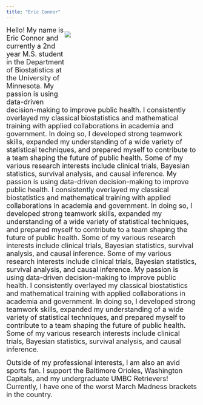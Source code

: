 ```yaml
---
title: "Eric Connor"
---
```


<div style= "float : right; position : relative; top: 0px; width : 250px; height : 200px; padding-right: 100px; margin-bottom : 0px">
![](./Images/Picture.jpg)

</div>

<font size = "4"> 
Hello! My name is Eric Connor and currently a 2nd year M.S. student in the Department of Biostatistics at the University of Minnesota. My passion is using data-driven decision-making to improve public health. I consistently overlayed my classical biostatistics and mathematical training with applied collaborations in academia and government. In doing so, I developed strong teamwork skills, expanded my understanding of a wide variety of statistical techniques, and prepared myself to contribute to a team shaping the future of public health. Some of my various research interests include clinical trials, Bayesian statistics, survival analysis, and causal inference. My passion is using data-driven decision-making to improve public health. I consistently overlayed my classical biostatistics and mathematical training with applied collaborations in academia and government. In doing so, I developed strong teamwork skills, expanded my understanding of a wide variety of statistical techniques, and prepared myself to contribute to a team shaping the future of public health. Some of my various research interests include clinical trials, Bayesian statistics, survival analysis, and causal inference. Some of my various research interests include clinical trials, Bayesian statistics, survival analysis, and causal inference. My passion is using data-driven decision-making to improve public health. I consistently overlayed my classical biostatistics and mathematical training with applied collaborations in academia and government. In doing so, I developed strong teamwork skills, expanded my understanding of a wide variety of statistical techniques, and prepared myself to contribute to a team shaping the future of public health. Some of my various research interests include clinical trials, Bayesian statistics, survival analysis, and causal inference.
</font>  
  
  
  
<font size = "4">
Outside of my professional interests, I am also an avid sports fan. I support the Baltimore Orioles, Washington Capitals, and my undergraduate UMBC Retrievers! Currently, I have one of the worst March Madness brackets in the country.
</font>

